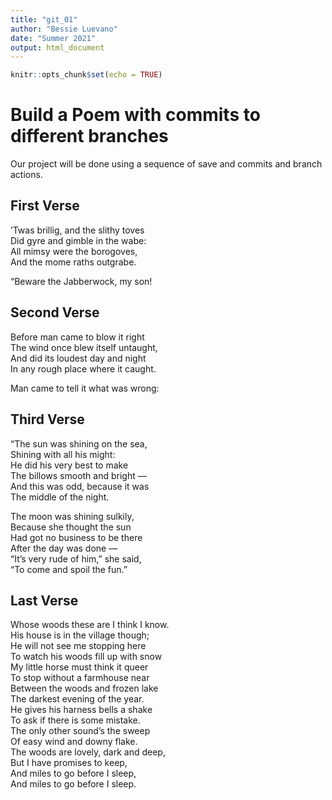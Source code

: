 ```yaml
---
title: "git_01"
author: "Bessie Luevano"
date: "Summer 2021"
output: html_document
---
```


```r
knitr::opts_chunk$set(echo = TRUE)
```
# Build a Poem with commits to different branches
Our project will be done using a sequence of save and commits and branch actions.
<!-- Do not modify or change any text in "!--" bracketed areas such as this --- these are instructions to
you, if you change any of this the git program will notice it and compromise your git merging strategy !-->

## First Verse 
<!--Put the first five lines of a poem by Lewis Carrol in this section!-->

’Twas brillig, and the slithy toves   
Did gyre and gimble in the wabe:  
All mimsy were the borogoves,  
And the mome raths outgrabe.  
  
“Beware the Jabberwock, my son!  
  
## Second Verse
<!--Put the first five lines of a poem by Robert Frost here!-->
  
Before man came to blow it right  
The wind once blew itself untaught,  
And did its loudest day and night  
In any rough place where it caught.  
  
Man came to tell it what was wrong:  
  
## Third Verse
<!--Put the first two verses of The Walrus and the Carpenter here!-->

"The sun was shining on the sea,  
Shining with all his might:  
He did his very best to make  
The billows smooth and bright —  
And this was odd, because it was   
The middle of the night.  
  
The moon was shining sulkily,  
Because she thought the sun   
Had got no business to be there  
After the day was done —  
“It’s very rude of him,” she said,  
“To come and spoil the fun.”  
  
## Last Verse
<!--Put a short poem of your choice 8-20 lines,here!-->

Whose woods these are I think I know.  
His house is in the village though;  
He will not see me stopping here  
To watch his woods fill up with snow  
My little horse must think it queer   
To stop without a farmhouse near  
Between the woods and frozen lake  
The darkest evening of the year.  
He gives his harness bells a shake  
To ask if there is some mistake.  
The only other sound’s the sweep  
Of easy wind and downy flake.  
The woods are lovely, dark and deep,  
But I have promises to keep,  
And miles to go before I sleep,  
And miles to go before I sleep.  